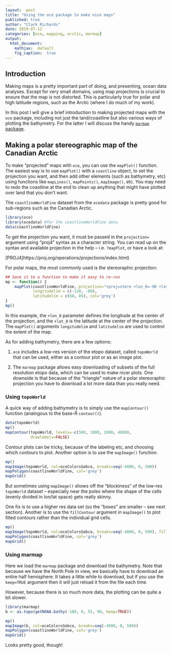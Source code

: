 ```yaml
---
layout:  post
title: "Using the oce package to make nice maps"
published: true
author: "Clark Richards"
date: 2019-07-12
categories: [oce, mapping, arctic, marmap]
output:
  html_document:
    mathjax:  default
    fig_caption:  true
---
```


## Introduction

Making maps is a pretty important part of doing, and presenting, ocean data analyses. Except for very small domains, using map projections is crucial to ensure that the map is not distorted. This is particularly true for polar and high latitude regions, such as the Arctic (where I do much of my work).

In this post I will give a brief introduction to making projected maps with the `oce` package, including not just the land/coastline but also various ways of plotting the bathymetry. For the latter I will discuss the handy [`marmap` package](https://cran.rstudio.com/web/packages/marmap/index.html).

## Making a polar stereographic map of the Canadian Arctic

To make "projected" maps with `oce`, you can use the `mapPlot()` function. The easiest way is to use `mapPlot()` with a `coastline` object, to set the projection you want, and then add other elements (such as bathymetry, etc) using functions like `mapLines()`, `mapPoints()`, `mapImage()`, etc. You may need to redo the coastline at the end to clean up anything that might have plotted over land that you don't want.

The `coastlineWorldFine` dataset from the `ocedata` package is pretty good for sub-regions such as the Canadian Arctic.

```r
library(oce)
library(ocedata) #for the coastlineWorldFine data
data(coastlineWorldFine)
```

To get the projection you want, it must be passed in the `projection=` argument using "proj4" syntax as a character string. You can read up on the syntax and available projection in the help -- i.e. `?mapPlot`, or have a look at:

[PROJ4]https://proj.org/operations/projections/index.html)

For polar maps, the most commonly used is the stereoraphic projection:

```r
## Save it to a function to make it easy to re-run
mp <- function() {
    mapPlot(coastlineWorldFine, projection="+proj=stere +lon_0=-90 +lat_0=90",
            longitudelim = c(-120, -60),
            latitudelim = c(60, 85), col='grey')
}
mp()
```

In this example, the `+lon_0` parameter defines the longitude at the center of the projection, and the `+lat_0` is the latitude at the center of the projection. The `mapPlot()` arguments `longitudelim` and `latitudelim` are used to control the extent of the map.

As for adding bathymetry, there are a few options:

1. `oce` includes a low-res version of the etopo dataset, called `topoWorld` that can be used, either as a contour plot or as an image plot.

2. The `marmap` package allows easy downloading of subsets of the full resolution etopo data, which can be used to make nicer plots. One downside is that because of the "triangle" nature of a polar stereoraphic projection you have to download a lot more data than you really need.

### Using `topoWorld`

A quick way of adding bathymetry is to simply use the `mapContour()` function (analogous to the base-R `contour()`).

```r
data(topoWorld)
mp()
mapContour(topoWorld, levels=-c(500, 1000, 2000, 4000),
           drawlabels=FALSE)
```

Contour plots can be tricky, because of the labeling etc, and choosing which contours to plot. Another option is to use the `mapImage()` function:

```r
mp()
mapImage(topoWorld, col=oceColorsGebco, breaks=seq(-4000, 0, 500))
mapPolygon(coastlineWorldFine, col='grey')
mapGrid()
```

But sometimes using `mapImage()` shows off the "blockiness" of the low-res `topoWorld` dataset -- especially near the poles where the shape of the cells (evenly divided in lon/lat space) gets really skinny.

One fix is to use a higher res data set (so the "boxes" are smaller -- see next section). Another is to use the `fillContour` argument in `mapImage()` to plot filled contours rather than the individual grid cells.

```r
mp()
mapImage(topoWorld, col=oceColorsGebco, breaks=seq(-4000, 0, 500), filledContour = TRUE)
mapPolygon(coastlineWorldFine, col='grey')
mapGrid()
```

### Using marmap


Here we load the `marmap` package and download the bathymetry. Note that because we have the North Pole in view, we basically have to download an entire half hemisphere. It takes a little while to download, but if you use the `keep=TRUE` argument then it will just reload it from the file each time.

However, because there is so much more data, the plotting can be quite a bit slower.

```r
library(marmap)
b <- as.topo(getNOAA.bathy(-180, 0, 55, 90, keep=TRUE))

mp()
mapImage(b, col=oceColorsGebco, breaks=seq(-4000, 0, 500))
mapPolygon(coastlineWorldFine, col='grey')
mapGrid()
```

Looks pretty good, though!
